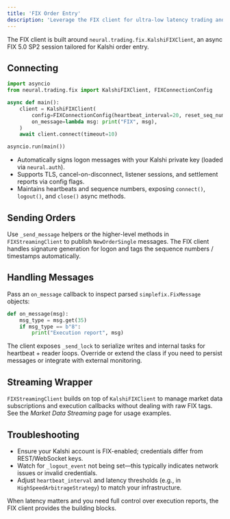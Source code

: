 ```yaml
---
title: 'FIX Order Entry'
description: 'Leverage the FIX client for ultra-low latency trading and execution reports.'
---
```


The FIX client is built around `neural.trading.fix.KalshiFIXClient`, an async FIX 5.0 SP2 session tailored for Kalshi order entry.

## Connecting

```python
import asyncio
from neural.trading.fix import KalshiFIXClient, FIXConnectionConfig

async def main():
    client = KalshiFIXClient(
        config=FIXConnectionConfig(heartbeat_interval=20, reset_seq_num=True),
        on_message=lambda msg: print("FIX", msg),
    )
    await client.connect(timeout=10)

asyncio.run(main())
```

- Automatically signs logon messages with your Kalshi private key (loaded via `neural.auth`).
- Supports TLS, cancel-on-disconnect, listener sessions, and settlement reports via config flags.
- Maintains heartbeats and sequence numbers, exposing `connect()`, `logout()`, and `close()` async methods.

## Sending Orders

Use `_send_message` helpers or the higher-level methods in `FIXStreamingClient` to publish `NewOrderSingle` messages. The FIX client handles signature generation for logon and tags the sequence numbers / timestamps automatically.

## Handling Messages

Pass an `on_message` callback to inspect parsed `simplefix.FixMessage` objects:

```python
def on_message(msg):
    msg_type = msg.get(35)
    if msg_type == b"8":
        print("Execution report", msg)
```

The client exposes `_send_lock` to serialize writes and internal tasks for heartbeat + reader loops. Override or extend the class if you need to persist messages or integrate with external monitoring.

## Streaming Wrapper

`FIXStreamingClient` builds on top of `KalshiFIXClient` to manage market data subscriptions and execution callbacks without dealing with raw FIX tags. See the *Market Data Streaming* page for usage examples.

## Troubleshooting

- Ensure your Kalshi account is FIX-enabled; credentials differ from REST/WebSocket keys.
- Watch for `_logout_event` not being set—this typically indicates network issues or invalid credentials.
- Adjust `heartbeat_interval` and latency thresholds (e.g., in `HighSpeedArbitrageStrategy`) to match your infrastructure.

When latency matters and you need full control over execution reports, the FIX client provides the building blocks.

